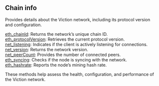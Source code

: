 

## Chain info

Provides details about the Viction network, including its protocol version and configuration.

[eth_chainId](/viction-api/chaininfo/eth_chainId):  Returns the network’s unique chain ID. \
[eth_protocolVersion](/viction-api/chaininfo/eth_protocolVersion):  Retrieves the current protocol version. \
[net_listening](/viction-api/chaininfo/net_listening): Indicates if the client is actively listening for connections. \
[net_version](/viction-api/chaininfo/net_version): Returns the network version.  \
[net_peerCount](/viction-api/chaininfo/net_peerCount): Provides the number of connected peers. \
[eth_syncing](/viction-api/chaininfo/eth_syncing): Checks if the node is syncing with the network.  \
[eth_hashrate](/viction-api/chaininfo/eth_hashrate):  Reports the node’s mining hash rate.

These methods help assess the health, configuration, and performance of the Viction network.

<Space h={16} />
<GetStarted />
